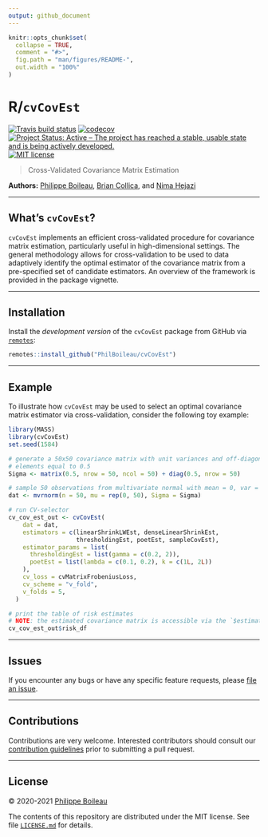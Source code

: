 ```yaml
---
output: github_document
---
```


```r
knitr::opts_chunk$set(
  collapse = TRUE,
  comment = "#>",
  fig.path = "man/figures/README-",
  out.width = "100%"
)
```

# R/`cvCovEst`

<!-- badges: start -->
[![Travis build status](https://travis-ci.com/PhilBoileau/cvCovEst.svg?token=YL3L6rYQtszHibWHgFxU&branch=master)](https://travis-ci.com/PhilBoileau/cvCovEst)
[![codecov](https://codecov.io/gh/PhilBoileau/cvCovEst/branch/master/graph/badge.svg?token=miHiqpGXxJ)](https://codecov.io/gh/PhilBoileau/cvCovEst)
[![Project Status: Active – The project has reached a stable, usable state and is being actively developed.](https://www.repostatus.org/badges/latest/active.svg)](https://www.repostatus.org/#active)
[![MIT license](http://img.shields.io/badge/license-MIT-brightgreen.svg)](https://opensource.org/licenses/MIT)
<!-- badges: end -->

> Cross-Validated Covariance Matrix Estimation

__Authors:__ [Philippe Boileau](https://pboileau.ca),
[Brian Collica](https://www.linkedin.com/in/brian-collica-553b0b94), and
[Nima Hejazi](https://nimahejazi.org)

---

## What's `cvCovEst`?

`cvCovEst` implements an efficient cross-validated procedure for covariance
matrix estimation, particularly useful in high-dimensional settings. The general
methodology allows for cross-validation to be used to data adaptively identify
the optimal estimator of the covariance matrix from a pre-specified set of
candidate estimators. An overview of the framework is provided in the
package vignette.

<!-- A suite of plotting and diagnostic tools are also included. -->

---

## Installation

Install the _development version_ of the `cvCovEst` package from GitHub via
[`remotes`](https://CRAN.R-project.org/package=remotes):

```r
remotes::install_github("PhilBoileau/cvCovEst")
```

---

## Example

To illustrate how `cvCovEst` may be used to select an optimal covariance matrix
estimator via cross-validation, consider the following toy example:

```r
library(MASS)
library(cvCovEst)
set.seed(1584)

# generate a 50x50 covariance matrix with unit variances and off-diagonal
# elements equal to 0.5
Sigma <- matrix(0.5, nrow = 50, ncol = 50) + diag(0.5, nrow = 50)

# sample 50 observations from multivariate normal with mean = 0, var = Sigma
dat <- mvrnorm(n = 50, mu = rep(0, 50), Sigma = Sigma)

# run CV-selector
cv_cov_est_out <- cvCovEst(
    dat = dat,
    estimators = c(linearShrinkLWEst, denseLinearShrinkEst,
                   thresholdingEst, poetEst, sampleCovEst),
    estimator_params = list(
      thresholdingEst = list(gamma = c(0.2, 2)),
      poetEst = list(lambda = c(0.1, 0.2), k = c(1L, 2L))
    ),
    cv_loss = cvMatrixFrobeniusLoss,
    cv_scheme = "v_fold",
    v_folds = 5,
  )

# print the table of risk estimates
# NOTE: the estimated covariance matrix is accessible via the `$estimate` slot
cv_cov_est_out$risk_df
```

---

## Issues

If you encounter any bugs or have any specific feature requests, please [file
an issue](https://github.com/PhilBoileau/cvCovEst/issues).

---

## Contributions

Contributions are very welcome. Interested contributors should consult our
[contribution
guidelines](https://github.com/PhilBoileau/cvCovEst/blob/master/CONTRIBUTING.md)
prior to submitting a pull request.

---

## License

&copy; 2020-2021 [Philippe Boileau](https://pboileau.ca)

The contents of this repository are distributed under the MIT license. See file
[`LICENSE.md`](https://github.com/PhilBoileau/cvCovEst/blob/master/LICENSE.md)
for details.
